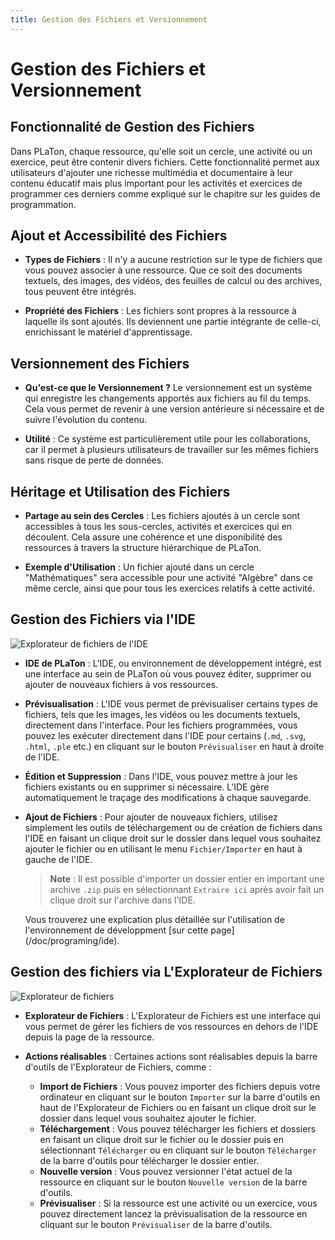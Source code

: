 ```yaml
---
title: Gestion des Fichiers et Versionnement
---
```



# Gestion des Fichiers et Versionnement

## Fonctionnalité de Gestion des Fichiers

Dans PLaTon, chaque ressource, qu'elle soit un cercle, une activité ou un exercice, peut être contenir divers fichiers.
Cette fonctionnalité permet aux utilisateurs d'ajouter une richesse multimédia et documentaire à leur contenu éducatif
mais plus important pour les activités et exercices de programmer ces derniers comme expliqué sur le chapitre sur les guides de programmation.

## Ajout et Accessibilité des Fichiers

- **Types de Fichiers** :
  Il n'y a aucune restriction sur le type de fichiers que vous pouvez associer à une ressource. Que ce soit des documents textuels, des images, des vidéos, des feuilles de calcul ou des archives, tous peuvent être intégrés.

- **Propriété des Fichiers** :
  Les fichiers sont propres à la ressource à laquelle ils sont ajoutés. Ils deviennent une partie intégrante de celle-ci, enrichissant le matériel d'apprentissage.

## Versionnement des Fichiers

- **Qu'est-ce que le Versionnement ?**
  Le versionnement est un système qui enregistre les changements apportés aux fichiers au fil du temps. Cela vous permet de revenir à une version antérieure si nécessaire et de suivre l'évolution du contenu.

- **Utilité** :
  Ce système est particulièrement utile pour les collaborations, car il permet à plusieurs utilisateurs de travailler sur les mêmes fichiers sans risque de perte de données.

## Héritage et Utilisation des Fichiers

- **Partage au sein des Cercles** :
  Les fichiers ajoutés à un cercle sont accessibles à tous les sous-cercles, activités et exercices qui en découlent. Cela assure une cohérence et une disponibilité des ressources à travers la structure hiérarchique de PLaTon.

- **Exemple d'Utilisation** :
  Un fichier ajouté dans un cercle "Mathématiques" sera accessible pour une activité "Algèbre" dans ce même cercle, ainsi que pour tous les exercices relatifs à cette activité.

## Gestion des Fichiers via l'IDE

![Explorateur de fichiers de l'IDE](../../../public/screens/resources/ide/explorer.png)

- **IDE de PLaTon** :
  L'IDE, ou environnement de développement intégré, est une interface au sein de PLaTon où vous pouvez éditer, supprimer ou ajouter de nouveaux fichiers à vos ressources.

- **Prévisualisation** :
  L'IDE vous permet de prévisualiser certains types de fichiers, tels que les images, les vidéos ou les documents textuels, directement dans l'interface.
  Pour les fichiers programmées, vous pouvez les exécuter directement dans l'IDE pour certains (`.md`, `.svg`, `.html`, `.ple` etc.) en cliquant sur le bouton `Prévisualiser` en haut à droite de l'IDE.

- **Édition et Suppression** :
  Dans l'IDE, vous pouvez mettre à jour les fichiers existants ou en supprimer si nécessaire.
  L'IDE gère automatiquement le traçage des modifications à chaque sauvegarde.

- **Ajout de Fichiers** :
  Pour ajouter de nouveaux fichiers, utilisez simplement les outils de téléchargement ou de création de fichiers dans l'IDE en faisant un clique droit sur le dossier dans lequel vous souhaitez ajouter le fichier ou en utilisant le menu `Fichier/Importer` en haut à gauche de l'IDE.

  > **Note** : Il est possible d'importer un dossier entier en important une archive `.zip` puis en sélectionnant `Extraire ici` après avoir fait un clique droit sur l'archive dans l'IDE.

  <Callout type="info">
    Vous trouverez une explication plus détaillée sur l'utilisation de l'environnement de développment [sur cette
    page](/doc/programing/ide).
  </Callout>

## Gestion des fichiers via L'Explorateur de Fichiers

![Explorateur de fichiers](../../../public/screens/resources/explorer.png)

- **Explorateur de Fichiers** :
  L'Explorateur de Fichiers est une interface qui vous permet de gérer les fichiers de vos ressources en dehors de l'IDE depuis la page de la ressource.

- **Actions réalisables** : Certaines actions sont réalisables depuis la barre d'outils de l'Explorateur de Fichiers, comme :
  - **Import de Fichiers** : Vous pouvez importer des fichiers depuis votre ordinateur en cliquant sur le bouton `Importer` sur la barre d'outils en haut de l'Explorateur de Fichiers ou en faisant un clique droit sur le dossier dans lequel vous souhaitez ajouter le fichier.
  - **Téléchargement** : Vous pouvez télécharger les fichiers et dossiers en faisant un clique droit sur le fichier ou le dossier puis en sélectionnant `Télécharger` ou en cliquant sur le bouton `Télécharger` de la barre d'outils pour télécharger le dossier entier.
  - **Nouvelle version** : Vous pouvez versionner l'état actuel de la ressource en cliquant sur le bouton `Nouvelle version` de la barre d'outils.
  - **Prévisualiser** : Si la ressource est une activité ou un exercice, vous pouvez directement lancez la prévisualisation de la ressource en cliquant sur le bouton `Prévisualiser` de la barre d'outils.
